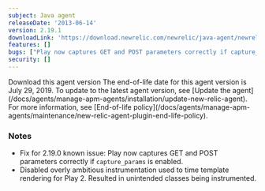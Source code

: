 ```yaml
---
subject: Java agent
releaseDate: '2013-06-14'
version: 2.19.1
downloadLink: 'https://download.newrelic.com/newrelic/java-agent/newrelic-agent/2.19.1/'
features: []
bugs: ["Play now captures GET and POST parameters correctly if capture_params is enabled", "Disabled instrumentation used to time template rendering for Play 2"]
security: []
---
```


<ButtonGroup>
  <ButtonLink
    role="button"
    to="https://download.newrelic.com/newrelic/java-agent/newrelic-agent/2.19.1/"
    variant="primary"
  >
    Download this agent version
  </ButtonLink>
</ButtonGroup>

<Callout variant="important">
  The end-of-life date for this agent version is July 29, 2019. To update to the latest agent version, see [Update the agent](/docs/agents/manage-apm-agents/installation/update-new-relic-agent). For more information, see [End-of-life policy](/docs/agents/manage-apm-agents/maintenance/new-relic-agent-plugin-end-life-policy).
</Callout>

### Notes

* Fix for 2.19.0 known issue: Play now captures GET and POST parameters correctly if `capture_params` is enabled.
* Disabled overly ambitious instrumentation used to time template rendering for Play 2. Resulted in unintended classes being instrumented.
